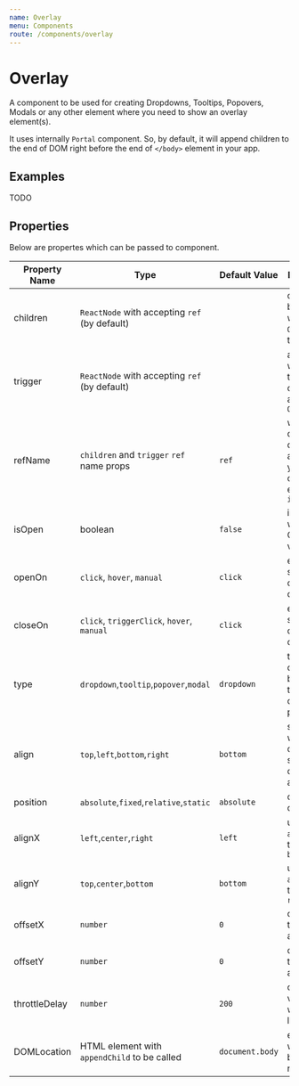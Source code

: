 ```yaml
---
name: Overlay
menu: Components
route: /components/overlay
---
```


# Overlay

A component to be used for creating Dropdowns, Tooltips, Popovers, Modals
or any other element where you need to show an overlay element(s).

It uses internally `Portal` component. So, by default, it will append children
to the end of DOM right before the end of `</body>` element in your app.

## Examples

TODO

## Properties

Below are propertes which can be passed to component.

| Property Name | Type                                          | Default Value   | Description                                                              |
| ------------- | --------------------------------------------- | --------------- | ------------------------------------------------------------------------ |
| children      | `ReactNode` with accepting `ref` (by default) |                 | children to be rendered when is `Overlay` set to visible                 |
| trigger       | `ReactNode` with accepting `ref` (by default) |                 | an element which triggers opening and closing `Overlay`                  |
| refName       | `children` and `trigger` `ref` name props     | `ref`           | when component doesn't accept `ref` you can change it e.g. to `innerRef` |
| isOpen        | boolean                                       | `false`         | initial value whether is Overlay visible                                 |
| openOn        | `click`, `hover`, `manual`                    | `click`         | event when should be overlay opened                                      |
| closeOn       | `click`, `triggerClick`, `hover`, `manual`    | `click`         | event when should be overlay closed                                      |
| type          | `dropdown`,`tooltip`,`popover`,`modal`        | `dropdown`      | type of overlay, based on this it calculates position                    |
| align         | `top`,`left`,`bottom`,`right`                 | `bottom`        | sets from which side of trigger should be children aligned               |
| position      | `absolute`,`fixed`,`relative`,`static`        | `absolute`      | css position of children                                                 |
| alignX        | `left`,`center`,`right`                       | `left`          | used when `align` is set to `top` or `bottom`                            |
| alignY        | `top`,`center`,`bottom`                       | `bottom`        | used when `align` is set to `left` or `right`                            |
| offsetX       | `number`                                      | `0`             | offset from trigger on axis X                                            |
| offsetY       | `number`                                      | `0`             | offset from trigger on axis Y                                            |
| throttleDelay | `number`                                      | `200`           | optimization value for window listeners                                  |
| DOMLocation   | HTML element with `appendChild` to be called  | `document.body` | element where will be portal rendered                                    |
